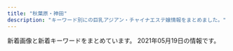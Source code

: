 ```yaml
---
title: "秋葉原・神田"
description: "キーワード別にの巨乳アジアン・チャイナエステ嬢情報をまとめました。"
---
```


新着画像と新着キーワードをまとめています。
2021年05月19日の情報です。

<DmmAffiliateIns />
<KeywordTable
  shops={
    [
    {
        "name": "\u8776",
        "station": "JR\u795e\u7530\u99c5\u897f\u53e3",
        "keywords": {
            "86": 10,
            "87": 4,
            "85": 2,
            "C": 30,
            "E": 10,
            "F": 2,
            "D": 12,
            "88": 8
        },
        "url": "http://chou-massage.work/",
        "img_links": [
            "http://chou-massage.work/sp/img/sta15.jpg",
            "http://chou-massage.work/img/sta2.jpg",
            "http://chou-massage.work/sp/img/sta2.jpg",
            "http://chou-massage.work/sp/img/sta1.jpg",
            "http://chou-massage.work/sp/img/sta14.jpg",
            "http://chou-massage.work/sp/img/sta3.jpg",
            "http://chou-massage.work/img/nos.jpg",
            "http://chou-massage.work/img/st2.jpg",
            "http://chou-massage.work/sp/img/sta16.jpg",
            "http://chou-massage.work/img/st15.jpg",
            "http://chou-massage.work/sp/img/st14.jpg",
            "http://chou-massage.work/sp/img/st1.jpg",
            "http://chou-massage.work/sp/img/fla-1.jpg",
            "http://chou-massage.work/img/sta3.jpg",
            "http://chou-massage.work/sp/img/mo.png",
            "http://chou-massage.work/sp/img/acc.jpg",
            "http://chou-massage.work/sp/img/st2.jpg",
            "http://chou-massage.work/sp/img/st15.jpg",
            "http://chou-massage.work/img/st12.jpg",
            "http://chou-massage.work/sp/img/botton.jpg",
            "http://chou-massage.work/img/st14.jpg",
            "http://chou-massage.work/sp/img/st4.jpg",
            "http://chou-massage.work/sp/img/st16.jpg",
            "http://chou-massage.work/sp/img/sta12.jpg",
            "http://chou-massage.work/img/sta1.jpg",
            "http://chou-massage.work/sp/img/nos.jpg",
            "http://chou-massage.work/img/st3.jpg",
            "http://chou-massage.work/img/fla-1.jpg",
            "http://chou-massage.work/img/acc.jpg",
            "http://chou-massage.work/sp/img/sta4.jpg",
            "http://chou-massage.work/img/sta12.jpg",
            "http://chou-massage.work/sp/img/st3.jpg",
            "http://chou-massage.work/img/st1.jpg",
            "http://chou-massage.work/img/st16.jpg",
            "http://chou-massage.work/img/sta16.jpg",
            "http://chou-massage.work/img/st4.jpg",
            "http://chou-massage.work/img/botton.jpg",
            "http://chou-massage.work/sp/img/fla-3.jpg",
            "http://chou-massage.work/img/sta15.jpg",
            "http://chou-massage.work/sp/img/st12.jpg",
            "http://chou-massage.work/sp/img/fla-2.jpg",
            "http://chou-massage.work/img/fla-2.jpg",
            "http://chou-massage.work/img/sta14.jpg",
            "http://chou-massage.work/img/mo.png",
            "http://chou-massage.work/img/sta4.jpg",
            "http://chou-massage.work/img/fla-3.jpg"
        ]
    },
    {
        "img_links": [
            "http://junpuadmin.jpest.net/uploads/2021/03/9D21D2BE-93E6-4BA6-A5ED-CE87FADAEED5-e1617202846703.jpeg",
            "http://junpuadmin.jpest.net/uploads/2021/03/2.jpeg",
            "http://junpuadmin.jpest.net/uploads/2021/03/1.jpeg",
            "http://junpuadmin.jpest.net/uploads/2021/03/3-1.jpeg",
            "http://junpu.jpest.net/images/tt.jpg",
            "http://junpuadmin.jpest.net/uploads/2021/03/641F6A7D-7990-40AA-AE7C-380F7849AD7D-e1617202823729.jpeg",
            "http://junpu.jpest.net/images/sys.png",
            "http://junpu.jpest.net/images/head.jpg",
            "http://junpu.jpest.net/images/r4.jpg",
            "http://junpuadmin.jpest.net/uploads/2021/03/7.jpeg",
            "http://junpuadmin.jpest.net/uploads/2021/03/5.jpeg",
            "http://junpu.jpest.net/images/telhead.jpg",
            "http://junpuadmin.jpest.net/uploads/2021/05/CA1470F1-778B-4224-B6DC-D7AEF7F2CD8C-e1620652051444.jpeg",
            "http://junpu.jpest.net/images/footer.jpg",
            "http://junpuadmin.jpest.net/uploads/2021/05/7E5BBF8A-03C2-400D-ADFB-CD31D0419175-e1620651829966.jpeg",
            "http://junpu.jpest.net/images/telb1.jpg",
            "http://junpuadmin.jpest.net/uploads/2021/05/523D3BC3-8159-4983-A1AB-E39505943B34-e1620651804304.jpeg",
            "http://junpuadmin.jpest.net/uploads/2021/04/553AF37D-7AB5-42D8-81C8-0BFF8A42C3A0-e1619497784482.jpeg",
            "http://junpuadmin.jpest.net/uploads/2021/03/4.jpeg",
            "http://junpuadmin.jpest.net/uploads/2021/03/6.jpeg",
            "http://junpu.jpest.net/images/b1.jpg",
            "http://junpu.jpest.net/images/tiao.jpg",
            "http://junpuadmin.jpest.net/uploads/2021/04/5958DE27-066A-4782-B520-C093141DC898.jpeg",
            "http://junpuadmin.jpest.net/uploads/2021/04/FF662B56-20CE-482B-9517-98A6DB2CC26A-e1619497814830.jpeg"
        ],
        "keywords": {
            "88": 2,
            "C": 3,
            "87": 2,
            "89": 1,
            "90": 1,
            "D": 2
        },
        "name": "\u795e\u7530\u5b66\u5712",
        "url": "http://junpu.jpest.net/",
        "station": "JR\u795e\u7530\u99c5\u5317\u53e3"
    },
    {
        "url": "http://www.asakusabashi-est.xyz/",
        "keywords": {
            "84": 1
        },
        "name": "Oualia\u30fb\u30af\u30aa\u30ea\u30a2",
        "station": "JR\u6d45\u8349\u6a4b\u99c5\u6771\u53e3",
        "img_links": [
            "http://www.asakusabashi-est.xyz/images/staff/4/4.jpg",
            "http://www.asakusabashi-est.xyz/images/index-aridel_24.jpg",
            "http://www.asakusabashi-est.xyz/images/nav/lanmu-t-sys.jpg",
            "http://www.asakusabashi-est.xyz/images/staff/6.jpg",
            "http://www.asakusabashi-est.xyz/images/shop/zi2.png",
            "http://www.asakusabashi-est.xyz/images/index-aridel_07.jpg",
            "http://www.asakusabashi-est.xyz/images/idnex-down/index-down-if_03.jpg",
            "http://www.asakusabashi-est.xyz/images/top/t3.jpg",
            "http://www.asakusabashi-est.xyz/images/idnex-down/index-down-if_12.jpg",
            "http://www.asakusabashi-est.xyz/images/index-aridel_02.jpg",
            "http://www.asakusabashi-est.xyz/images/staff/4/2.jpg",
            "http://www.asakusabashi-est.xyz/images/index-aridel_10.jpg",
            "http://www.asakusabashi-est.xyz/images/staff/2/moro/moro.jpg",
            "http://www.asakusabashi-est.xyz/images/nav/lanmu-t-st.jpg",
            "http://www.asakusabashi-est.xyz/images/top/t2.jpg",
            "http://www.asakusabashi-est.xyz/images/shop/zi.png",
            "http://www.asakusabashi-est.xyz/images/shop/zi3.png",
            "http://www.asakusabashi-est.xyz/images/shop/zi4.png",
            "http://www.asakusabashi-est.xyz/images/nav/lanmu-t-job.jpg",
            "http://www.asakusabashi-est.xyz/images/sys/lanmu-zi-s7.png",
            "http://www.asakusabashi-est.xyz/images/index-aridel_20.jpg",
            "http://www.asakusabashi-est.xyz/images/idnex-down/index-down-if_05.jpg",
            "http://www.asakusabashi-est.xyz/images/index-aridel_18.jpg",
            "http://www.asakusabashi-est.xyz/images/idnex-down/index-down-if_07.jpg",
            "http://www.asakusabashi-est.xyz/images/staff/akira.jpg",
            "http://www.asakusabashi-est.xyz/images/staff/4/3.jpg",
            "http://www.asakusabashi-est.xyz/images/top/t3.png"
        ]
    },
    {
        "url": "http://x-akb.info/",
        "keywords": {
            "87": 5,
            "F": 1,
            "85": 1,
            "84": 1,
            "C": 19,
            "D": 10,
            "86": 4
        },
        "img_links": [
            "http://x-akb.info/img/p-50.jpg",
            "http://x-akb.info/img/mo.png",
            "http://x-akb.info/img/st45.jpg",
            "http://x-akb.info/img/p-36.jpg",
            "http://x-akb.info/img/t3.jpg",
            "http://x-akb.info/img/st34.jpg",
            "http://x-akb.info/img/st40.jpg",
            "http://x-akb.info/img/st44.jpg",
            "http://x-akb.info/img/bottom.png",
            "http://x-akb.info/img/p-44.jpg",
            "http://x-akb.info/img/st46.jpg",
            "http://x-akb.info/img/p-34.jpg",
            "http://x-akb.info/img/st0043.jpg",
            "http://x-akb.info/img/p-46.jpg",
            "http://x-akb.info/img/p-45.jpg",
            "http://x-akb.info/img/p-35.jpg",
            "http://x-akb.info/img/st36.jpg",
            "http://x-akb.info/img/st49.jpg",
            "http://x-akb.info/img/p-42.jpg",
            "http://x-akb.info/img/p-43.jpg",
            "http://x-akb.info/img/st0035.jpg",
            "http://asakusabashi.analytics.qlook.net/counter.png",
            "http://x-akb.info/img/st50.jpg",
            "http://x-akb.info/img/t2.jpg",
            "http://x-akb.info/img/nos.jpg",
            "http://x-akb.info/img/st043.jpg",
            "http://x-akb.info/img/st35.jpg",
            "http://x-akb.info/img/st035.jpg",
            "http://x-akb.info/img/p-40.jpg",
            "http://x-akb.info/img/t1.jpg",
            "http://x-akb.info/img/st42.jpg",
            "http://x-akb.info/img/p-49.jpg"
        ],
        "station": "JR\u6d45\u8349\u6a4b\u99c5\u6771\u53e3",
        "name": "AKB"
    },
    {
        "keywords": {
            "G": 2,
            "\u80f8": 3,
            "\u4e73": 4,
            "D": 9,
            "C": 41,
            "E": 3,
            "F": 3,
            "\u5de8\u4e73": 2
        },
        "name": "\u3082\u307f\u697d",
        "url": "http://refresh-salon.tokyo/",
        "station": "JR\u795e\u7530\u99c5\u897f\u53e3",
        "img_links": [
            "http://refresh-salon.tokyo/images/st/st_saya.jpg",
            "http://refresh-salon.tokyo/images/st/st_momo.jpg",
            "http://refresh-salon.tokyo/images/st/st_nana.jpg",
            "http://refresh-salon.tokyo/images/st/st_mei.jpg",
            "http://refresh-salon.tokyo/images/st/st_aiko.jpg",
            "http://refresh-salon.tokyo/images/st/st_miko.jpg",
            "http://refresh-salon.tokyo/images/st/st_anna.jpg",
            "http://refresh-salon.tokyo/images/st/st_koko.jpg",
            "http://refresh-salon.tokyo/images/st/st_rin.jpg",
            "http://refresh-salon.tokyo/images/st/st_junko.jpg",
            "http://refresh-salon.tokyo/images/topimage/main2.jpg",
            "http://refresh-salon.tokyo/images/st/st_yuuna.jpg",
            "http://refresh-salon.tokyo/images/st/st_risa.jpg",
            "http://refresh-salon.tokyo/images/st/st_miya.jpg",
            "http://refresh-salon.tokyo/images/st/st_mariko.jpg"
        ]
    },
    {
        "url": "http://www.rave.masg.info/",
        "img_links": [
            "http://www.rave.masg.info/images/s5.jpg",
            "http://www.rave.masg.info/images/shop/shop01.jpg",
            "http://www.rave.masg.info/files/002.jpg",
            "http://www.rave.masg.info/images/s4.jpg",
            "http://www.rave.masg.info/files/017.jpg",
            "http://www.rave.masg.info/files/018-03.jpg",
            "http://www.rave.masg.info/images/main_bottom.png",
            "http://www.rave.masg.info/images/zi_staff.png",
            "http://www.rave.masg.info/files/014-02.jpg",
            "http://www.rave.masg.info/files/003-03.jpg",
            "http://www.rave.masg.info/files/014-03.jpg",
            "http://www.rave.masg.info/images/pick.png",
            "http://www.rave.masg.info/files/018.jpg",
            "http://www.rave.masg.info/files/009.jpg",
            "http://www.rave.masg.info/files/015-03.jpg",
            "http://www.rave.masg.info/images/tel.png",
            "http://www.rave.masg.info/files/017-03.jpg",
            "http://www.rave.masg.info/files/002-02.jpg",
            "http://www.rave.masg.info/files/005.jpg",
            "http://www.rave.masg.info/files/005-03.jpg",
            "http://www.rave.masg.info/files/015-02.jpg",
            "http://www.rave.masg.info/files/008-03.jpg",
            "http://www.rave.masg.info/files/016-02.jpg",
            "http://www.rave.masg.info/images/s1.jpg",
            "http://www.rave.masg.info/images/maga.jpg",
            "http://www.rave.masg.info/files/006.jpg",
            "http://www.rave.masg.info/files/016-03.jpg",
            "http://www.rave.masg.info/files/006-02.jpg",
            "http://www.rave.masg.info/files/009-02.jpg",
            "http://www.rave.masg.info/images/shop/shop03.jpg",
            "http://www.rave.masg.info/files/003.jpg",
            "http://www.rave.masg.info/images/service.png",
            "http://www.rave.masg.info/images/new1.png",
            "http://www.rave.masg.info/files/015.jpg",
            "http://www.rave.masg.info/images/xian.png",
            "http://www.rave.masg.info/images/shop/shop02.jpg",
            "http://www.rave.masg.info/files/008-02.jpg",
            "http://www.rave.masg.info/images/s2.jpg",
            "http://www.rave.masg.info/files/002-03.jpg",
            "http://www.rave.masg.info/files/005-02.jpg",
            "http://www.rave.masg.info/files/016.jpg",
            "http://www.rave.masg.info/images/main_top.png",
            "http://www.rave.masg.info/images/new3.png",
            "http://www.rave.masg.info/files/019.jpg",
            "http://www.rave.masg.info/files/009-03.jpg",
            "http://www.rave.masg.info/files/003-02.jpg",
            "http://www.rave.masg.info/images/shop/shop04.jpg",
            "http://www.rave.masg.info/files/014.jpg",
            "http://www.rave.masg.info/images/infotiao1.jpg",
            "http://www.rave.masg.info/images/zi_massage.png",
            "http://www.rave.masg.info/files/018-02.jpg",
            "http://www.rave.masg.info/files/008.jpg",
            "http://www.rave.masg.info/files/017-02.jpg",
            "http://www.rave.masg.info/images/s3.jpg",
            "http://www.rave.masg.info/files/019-02.jpg",
            "http://www.rave.masg.info/files/019-03.jpg",
            "http://www.rave.masg.info/files/006-03.jpg"
        ],
        "station": "JR\u79cb\u8449\u539f\u99c5\u662d\u548c\u901a\u308a\u53e3",
        "keywords": {
            "D": 7,
            "G": 1,
            "87": 8,
            "F": 3,
            "E": 1,
            "88": 1,
            "86": 1,
            "89": 1,
            "90": 1
        },
        "name": "RAVE \u30ec\u30a4\u30f4"
    },
    {
        "station": "JR\u79cb\u8449\u539f\u99c5\u662d\u548c\u901a\u308a\u53e3",
        "keywords": {
            "C": 15,
            "E": 12,
            "85": 8
        },
        "img_links": [
            "http://relifeadmin.jpest.net/uploads//2021/03/4082C373-F43B-4FF9-9F7D-0C0C02162F15.jpeg",
            "http://relifeadmin.jpest.net/uploads//2020/10/F908022A-9300-45F1-9C28-4A9EF0365F57.jpeg",
            "http://relifeadmin.jpest.net/uploads//2021/03/F1762422-EC67-4A1B-A086-46A0FE212F54-e1616414141494.jpeg",
            "http://relifeadmin.jpest.net/uploads//2020/10/5AD15672-AEE6-4A0A-9CCF-259E75905FCF-e1603711283848.jpeg",
            "http://relifeadmin.jpest.net/uploads//2020/10/9D16F01A-1354-462D-9558-9F957927EF44.jpeg",
            "http://relifeadmin.jpest.net/uploads//2021/03/31F3171B-05C9-4017-9EDC-8B1230FFFA5E-e1616413792413.jpeg",
            "http://relifeadmin.jpest.net/uploads//2020/10/03F2B47F-0310-46C6-AEDE-A8D64FCF2853.jpeg",
            "http://relifeadmin.jpest.net/uploads//2021/03/322B13E6-26A1-40C3-9EC9-427DE29CA167-e1619436493283.jpeg",
            "http://relifeadmin.jpest.net/uploads//2020/10/C74DC003-B774-4423-93B4-733B4938F550.jpeg",
            "http://relife.jpest.net/images/03.jpg",
            "http://relife.jpest.net/images/tt.jpg",
            "http://relifeadmin.jpest.net/uploads//2020/10/1A4C09F7-F63F-4224-B24D-9E199A9A4BDA.jpeg",
            "http://relife.jpest.net/images/04.jpg",
            "http://relifeadmin.jpest.net/uploads//2021/03/1C5F116C-58E4-4358-9BD7-1B33791B0CAA-e1616413763845.jpeg",
            "http://relifeadmin.jpest.net/uploads//2021/04/0632FFC8-93C8-4F1D-88BD-364C2CA3AAD9-e1619436169369.jpeg",
            "http://relifeadmin.jpest.net/uploads//2020/10/940B0844-F20E-4D4A-B215-E5BA5372B8E8.jpeg",
            "http://relifeadmin.jpest.net/uploads//2021/03/F6CA5A16-B99E-496D-AB73-DFFE18A4E0B9.jpeg",
            "http://relifeadmin.jpest.net/uploads//2021/03/A7B9063B-BE9C-42C3-B5B8-39B0E93D461D-e1616414911549.jpeg",
            "http://relife.jpest.net/images/02.jpg",
            "http://relifeadmin.jpest.net/uploads//2021/03/1.jpeg",
            "http://relifeadmin.jpest.net/uploads//2021/03/E6F9C65A-E4D0-41BD-839F-6AFE58551E3A.jpeg",
            "http://relifeadmin.jpest.net/uploads//2021/01/IMG_2171.jpg",
            "http://relife.jpest.net/images/033.jpg",
            "http://relifeadmin.jpest.net/uploads//2021/03/6A526146-BB8D-45A4-A864-42633965DBF0-e1616413783381.jpeg",
            "http://relifeadmin.jpest.net/uploads//2020/10/D81CC5DA-612A-4552-9C4C-145DABF87A82-e1603797285723.jpeg",
            "http://relifeadmin.jpest.net/uploads//2021/03/7773A505-C662-4875-94B7-9CA466B80C4E-e1616411927517.jpeg",
            "http://relife.jpest.net/images/mobile.jpg",
            "http://relifeadmin.jpest.net/uploads//2021/04/1.jpg"
        ],
        "name": "Relife\uff5e\u30ea\u30e9\u30a4\u30d5\uff5e",
        "url": "http://relife.jpest.net/"
    },
    {
        "name": "\u8336\u8336",
        "station": "\u795e\u7530\u99c5\u897f\u53e3",
        "img_links": [
            "http://esute-kanda.tokyo/images/st/st_neko.jpg",
            "http://esute-kanda.tokyo/images/top2.png",
            "http://esute-kanda.tokyo/images/st/st_kanon.jpg",
            "http://esute-kanda.tokyo/images/st/st_jennie.jpg",
            "http://esute-kanda.tokyo/images/st/st_nanami.jpg",
            "http://esute-kanda.tokyo/images/st/st_moka.jpg",
            "http://esute-kanda.tokyo/images/st/st_yuki.jpg",
            "http://esute-kanda.tokyo/images/st/st_sara.jpg",
            "http://esute-kanda.tokyo/images/st/st_suzu.jpg",
            "http://esute-kanda.tokyo/images/access/ac_photo.jpg",
            "http://esute-kanda.tokyo/images/st/st_ayaka.jpg",
            "http://esute-kanda.tokyo/images/st/st_kokona.jpg",
            "http://esute-kanda.tokyo/images/st/st_mao.jpg",
            "http://esute-kanda.tokyo/images/st/st_yuyu.jpg",
            "http://esute-kanda.tokyo/images/st/st_jennie2.jpg",
            "http://esute-kanda.tokyo/images/top.png",
            "http://esute-kanda.tokyo/images/st/st_ran.jpg",
            "http://esute-kanda.tokyo/images/st/st_mariko.jpg",
            "http://esute-kanda.tokyo/images/st/st_yuuka.jpg",
            "http://esute-kanda.tokyo/images/st/st_riri.jpg",
            "http://esute-kanda.tokyo/images/st/st_nono.jpg",
            "http://esute-kanda.tokyo/images/st/st_mitsu.jpg",
            "http://esute-kanda.tokyo/images/st/st_ryo.jpg",
            "http://esute-kanda.tokyo/images/st/st_rui2.jpg",
            "http://esute-kanda.tokyo/images/st/st_riko.jpg"
        ],
        "url": "http://esute-kanda.tokyo/",
        "keywords": {
            "\u4e73": 4,
            "\u7206\u4e73": 3,
            "E": 3,
            "C": 18,
            "F": 12,
            "\u5de8\u4e73": 1,
            "D": 9,
            "G": 3,
            "\u80f8": 1
        }
    },
    {
        "name": "\u5143\u6c17\u5802\uff5e\u3052\u3093\u304d\u3069\u3046\uff5e",
        "url": "http://genkidou.work/",
        "station": "JR\u795e\u7530\u99c5\u897f\u53e3",
        "img_links": [
            "http://genkidou.work/img/head.jpg",
            "http://genkidou.work/img/st23.jpg",
            "http://genkidou.work/sp/img/st22.jpg",
            "http://genkidou.work/sp/img/acc1.jpg",
            "http://genkidou.work/img/acc2.jpg",
            "http://genkidou.work/sp/img/t-o.jpg",
            "http://genkidou.work/sp/img/st20.jpg",
            "http://genkidou.work/sp/img/st23.jpg",
            "http://genkidou.work/sp/img/acc6.jpg",
            "http://genkidou.work/img/sta2.jpg",
            "http://genkidou.work/sp/img/pc.jpg",
            "http://genkidou.work/sp/img/sys.jpg",
            "http://genkidou.work/img/acc4.jpg",
            "http://genkidou.work/img/sta6.jpg",
            "http://genkidou.work/img/acc3.jpg",
            "http://genkidou.work/img/botton.jpg",
            "http://genkidou.work/img/st16.jpg",
            "http://genkidou.work/sp/img/acc4.jpg",
            "http://genkidou.work/img/st0011.jpg",
            "http://genkidou.work/img/st22.jpg",
            "http://genkidou.work/img/sta26.jpg",
            "http://genkidou.work/img/sta20.jpg",
            "http://genkidou.work/img/st011.jpg",
            "http://genkidou.work/img/s5.jpg",
            "http://genkidou.work/img/acc1.jpg",
            "http://genkidou.work/sp/img/tel.jpg",
            "http://genkidou.work/sp/img/tit.jpg",
            "http://genkidou.work/img/fla-1.jpg",
            "http://genkidou.work/img/fla-3.jpg",
            "http://genkidou.work/img/st6.jpg",
            "http://genkidou.work/img/sta11.jpg",
            "http://genkidou.work/img/acc6.jpg",
            "http://genkidou.work/sp/img/acc2.jpg",
            "http://genkidou.work/img/body2.jpg",
            "http://genkidou.work/sp/img/st11.jpg",
            "http://genkidou.work/img/s1.jpg",
            "http://genkidou.work/sp/img/st10.jpg",
            "http://genkidou.work/img/fla-2.jpg",
            "http://genkidou.work/sp/img/p10.jpg",
            "http://genkidou.work/img/sta16.jpg",
            "http://genkidou.work/img/sta23.jpg",
            "http://genkidou.work/img/st2.jpg",
            "http://genkidou.work/img/st26.jpg",
            "http://genkidou.work/sp/img/t-r.jpg",
            "http://genkidou.work/sp/img/t-t.jpg",
            "http://genkidou.work/sp/img/add.jpg",
            "http://genkidou.work/img/mo.png",
            "http://genkidou.work/sp/img/cam.jpg",
            "http://genkidou.work/img/s2.jpg",
            "http://genkidou.work/img/fla.jpg",
            "http://genkidou.work/sp/img/st2.jpg",
            "http://genkidou.work/sp/img/t-s.jpg",
            "http://genkidou.work/sp/img/p20.jpg",
            "http://genkidou.work/sp/img/info.jpg",
            "http://genkidou.work/sp/img/acc3.jpg",
            "http://genkidou.work/sp/img/st16.jpg",
            "http://genkidou.work/sp/img/time.jpg",
            "http://genkidou.work/sp/img/st26.jpg",
            "http://genkidou.work/img/sta10.jpg",
            "http://genkidou.work/sp/img/acc5.jpg",
            "http://genkidou.work/img/st20.jpg",
            "http://genkidou.work/sp/img/botton.jpg",
            "http://genkidou.work/sp/img/pic.jpg",
            "http://genkidou.work/sp/img/st6.jpg",
            "http://genkidou.work/img/s4.jpg",
            "http://genkidou.work/img/koko_468x60.png",
            "http://genkidou.work/img/acc5.jpg",
            "http://genkidou.work/sp/img/sch.jpg",
            "http://genkidou.work/sp/img/koko_234x60.png",
            "http://genkidou.work/img/st010.jpg",
            "http://genkidou.work/img/sta22.jpg",
            "http://genkidou.work/sp/img/p26.jpg",
            "http://genkidou.work/sp/img/t-a.jpg"
        ],
        "keywords": {
            "91": 5,
            "86": 4,
            "85": 5,
            "87": 6,
            "88": 2,
            "C": 20,
            "E": 2,
            "H": 1,
            "D": 10,
            "F": 4
        }
    },
    {
        "keywords": {
            "E": 4,
            "D": 18,
            "C": 42,
            "F": 4
        },
        "img_links": [
            "http://nene-kanda.net/images/st/st_saki.jpg",
            "http://nene-kanda.net/images/st/st_hitomi.jpg",
            "http://nene-kanda.net/images/st/st_ruru.jpg",
            "http://nene-kanda.net/images/st/st_mirei.jpg",
            "http://nene-kanda.net/images/share/tel.png",
            "http://nene-kanda.net/images/3.jpg",
            "http://nene-kanda.net/images/share/pagetop.png",
            "http://nene-kanda.net/images/2.jpg",
            "http://nene-kanda.net/images/st/st_mie.jpg",
            "http://nene-kanda.net/images/st/st_rumi.jpg",
            "http://nene-kanda.net/images/st/st_miki.jpg",
            "http://nene-kanda.net/images/4.jpg",
            "http://nene-kanda.net/images/share/sptel.png",
            "http://nene-kanda.net/images/st/st_mimi.jpg",
            "http://nene-kanda.net/images/st/st_marumi.jpg",
            "http://nene-kanda.net/images/st/st_mao.jpg",
            "http://nene-kanda.net/images/1.jpg",
            "http://nene-kanda.net/images/topimage/topimage.jpg",
            "http://nene-kanda.net/images/topimage/subimage.jpg"
        ],
        "url": "http://nene-kanda.net/index.html",
        "name": "NeNe\uff5e\u30cd\u30cd\uff5e",
        "station": "JR\u795e\u7530\u99c5\u5317\u53e3"
    },
    {
        "url": "http://iyashikukan.iyasi.me/",
        "keywords": {
            "83": 3,
            "85": 3,
            "84": 3,
            "86": 3
        },
        "name": "\u7652\u3057\u7a7a\u9593",
        "station": "JR\u795e\u7530\u99c5\u6771\u53e3",
        "img_links": [
            "http://iyashikukan.iyasi.me/layer/images/top/top_01.jpg",
            "http://iyashikukan.iyasi.me/layer/images/top/top_08.png",
            "http://iyashikukan.iyasi.me/images/staff_06.jpg",
            "http://iyashikukan.iyasi.me/images/ser1.jpg",
            "http://iyashikukan.iyasi.me/images/ser3.jpg",
            "http://iyashikukan.iyasi.me/images/info.png",
            "http://iyashikukan.iyasi.me/images/ser4.jpg",
            "http://iyashikukan.iyasi.me/images/1.jpg",
            "http://iyashikukan.iyasi.me/images/top1.jpg",
            "http://iyashikukan.iyasi.me/layer/images/top/top_04.jpg",
            "http://iyashikukan.iyasi.me/images/staff_04.jpg",
            "http://iyashikukan.iyasi.me/layer/images/top/top_06.jpg",
            "http://iyashikukan.iyasi.me/images/wenzi-staff.png",
            "http://iyashikukan.iyasi.me/images/s_service.png",
            "http://iyashikukan.iyasi.me/images/top2.jpg",
            "http://iyashikukan.iyasi.me/layer/images/top/top_02.jpg",
            "http://iyashikukan.iyasi.me/images/staff_bj4.png",
            "http://iyashikukan.iyasi.me/images/s_info.png",
            "http://iyashikukan.iyasi.me/images/ser2.jpg",
            "http://iyashikukan.iyasi.me/layer/images/top.jpg",
            "http://iyashikukan.iyasi.me/images/staff_bj1.png",
            "http://iyashikukan.iyasi.me/layer/images/top/top_05.jpg",
            "http://iyashikukan.iyasi.me/images/staff_03.jpg",
            "http://iyashikukan.iyasi.me/images/staff_01.jpg",
            "http://iyashikukan.iyasi.me/layer/images/top/top_03.jpg",
            "http://iyashikukan.iyasi.me/images/staff_02.jpg"
        ]
    },
    {
        "name": "\u767e\u5408",
        "url": "http://yuri.es-relax.info/",
        "station": "JR\u795e\u7530\u99c5\u6771\u53e3",
        "img_links": [
            "http://yuri.es-relax.info/images/bg_header.jpg",
            "http://yuri.es-relax.info/gals/riri1.jpg",
            "http://yuri.es-relax.info/images/nao1.jpg",
            "http://yuri.es-relax.info/images/info3.png",
            "http://yuri.es-relax.info/gals/yuki1.jpg",
            "http://yuri.es-relax.info/images/yuyu1.jpg",
            "http://yuri.es-relax.info/images/sayuri1.jpg",
            "http://yuri.es-relax.info/gals/mimi1.jpg",
            "http://yuri.es-relax.info/images/nana1.jpg",
            "http://yuri.es-relax.info/images/hana1.jpg",
            "http://yuri.es-relax.info/images/info5.jpg"
        ],
        "keywords": {
            "D": 12,
            "86": 14,
            "88": 2
        }
    },
    {
        "url": "http://yu-ai.work/",
        "img_links": [
            "http://yu-ai.work/img/sta22.jpg",
            "http://yu-ai.work/img/st15.jpg",
            "http://yu-ai.work/sp/img/p18.jpg",
            "http://yu-ai.work/img/st23.jpg",
            "http://yu-ai.work/sp/img/p22.jpg",
            "http://yu-ai.work/img/sc20.jpg",
            "http://yu-ai.work/sp/img/pic.jpg",
            "http://yu-ai.work/img/sta19.jpg",
            "http://yu-ai.work/sp/img/cam.jpg",
            "http://yu-ai.work/sp/img/sta18.jpg",
            "http://yu-ai.work/sp/img/sta24.jpg",
            "http://yu-ai.work/img/st20.jpg",
            "http://yu-ai.work/img/men-es-ran.jpg",
            "http://yu-ai.work/sp/img/t-r.jpg",
            "http://yu-ai.work/sp/img/t-t.jpg",
            "http://yu-ai.work/img/st14.jpg",
            "http://yu-ai.work/img/sc15.jpg",
            "http://yu-ai.work/img/nos.jpg",
            "http://yu-ai.work/img/st012.jpg",
            "http://yu-ai.work/img/sc10.jpg",
            "http://yu-ai.work/sp/img/sta10.jpg",
            "http://yu-ai.work/img/st013.jpg",
            "http://yu-ai.work/img/st24.jpg",
            "http://yu-ai.work/img/head.jpg",
            "http://yu-ai.work/sp/img/t-o.jpg",
            "http://yu-ai.work/img/acc3.jpg",
            "http://yu-ai.work/img/sc13.jpg",
            "http://yu-ai.work/sp/img/sta13.jpg",
            "http://yu-ai.work/sp/img/sta19.jpg",
            "http://yu-ai.work/img/sc17.jpg",
            "http://yu-ai.work/sp/img/t-a.jpg",
            "http://yu-ai.work/img/acc2.jpg",
            "http://yu-ai.work/img/st00022.jpg",
            "http://yu-ai.work/img/sta16.jpg",
            "http://yu-ai.work/sp/img/acc1.jpg",
            "http://yu-ai.work/img/st014.jpg",
            "http://yu-ai.work/img/sta20.jpg",
            "http://yu-ai.work/img/st018.jpg",
            "http://yu-ai.work/img/st16.jpg",
            "http://yu-ai.work/img/st022.jpg",
            "http://yu-ai.work/sp/img/sta17.jpg",
            "http://yu-ai.work/sp/img/acc3.jpg",
            "http://yu-ai.work/sp/img/p23.jpg",
            "http://yu-ai.work/img/sta15.jpg",
            "http://yu-ai.work/img/st009.jpg",
            "http://yu-ai.work/sp/img/sta14.jpg",
            "http://yu-ai.work/img/st015.jpg",
            "http://yu-ai.work/sp/img/add.jpg",
            "http://yu-ai.work/img/st12.jpg",
            "http://yu-ai.work/img/st0018.jpg",
            "http://yu-ai.work/sp/img/time.jpg",
            "http://yu-ai.work/sp/img/sta9.jpg",
            "http://yu-ai.work/img/sta13.jpg",
            "http://yu-ai.work/img/st09.jpg",
            "http://yu-ai.work/sp/img/sta12.jpg",
            "http://yu-ai.work/img/st019.jpg",
            "http://yu-ai.work/sp/img/acc2.jpg",
            "http://yu-ai.work/sp/img/sta22.jpg",
            "http://yu-ai.work/img/st13.jpg",
            "http://yu-ai.work/img/st19.jpg",
            "http://yu-ai.work/img/sc9.jpg",
            "http://yu-ai.work/img/fla.jpg",
            "http://yu-ai.work/sp/img/p24.jpg",
            "http://yu-ai.work/sp/img/sta23.jpg",
            "http://yu-ai.work/img/sta24.jpg",
            "http://yu-ai.work/img/sc24.jpg",
            "http://yu-ai.work/sp/img/sta20.jpg",
            "http://yu-ai.work/img/sta18.jpg",
            "http://yu-ai.work/img/st0013.jpg",
            "http://yu-ai.work/sp/img/info.jpg",
            "http://yu-ai.work/img/st010.jpg",
            "http://yu-ai.work/img/sc12.jpg",
            "http://yu-ai.work/sp/img/sys.jpg",
            "http://yu-ai.work/img/sta14.jpg",
            "http://yu-ai.work/img/st17.jpg",
            "http://yu-ai.work/sp/img/botton.jpg",
            "http://yu-ai.work/img/sta23.jpg",
            "http://yu-ai.work/img/st020.jpg",
            "http://yu-ai.work/img/sc16.jpg",
            "http://yu-ai.work/img/sc18.jpg",
            "http://yu-ai.work/img/st0022.jpg",
            "http://yu-ai.work/img/sc19.jpg",
            "http://yu-ai.work/sp/img/t-s.jpg",
            "http://yu-ai.work/sp/img/sta16.jpg",
            "http://yu-ai.work/sp/img/tel.jpg",
            "http://yu-ai.work/sp/img/pc.jpg",
            "http://yu-ai.work/img/sta9.jpg",
            "http://yu-ai.work/img/sc14.jpg",
            "http://yu-ai.work/img/st22.jpg",
            "http://yu-ai.work/img/st18.jpg",
            "http://yu-ai.work/img/acc1.jpg",
            "http://yu-ai.work/img/st10.jpg",
            "http://yu-ai.work/img/st9.jpg",
            "http://yu-ai.work/img/sta12.jpg",
            "http://yu-ai.work/sp/img/sta15.jpg",
            "http://yu-ai.work/img/botton.jpg",
            "http://yu-ai.work/img/sta10.jpg",
            "http://yu-ai.work/img/st0012.jpg",
            "http://yu-ai.work/img/sta17.jpg",
            "http://yu-ai.work/img/sc22.jpg",
            "http://yu-ai.work/img/sc23.jpg",
            "http://yu-ai.work/sp/img/tit.jpg"
        ],
        "name": "\u7652\u611b",
        "keywords": {
            "89": 1,
            "84": 6,
            "F": 1,
            "87": 6,
            "E": 3,
            "C": 30,
            "85": 24,
            "D": 29,
            "86": 5
        },
        "station": "JR\u79cb\u8449\u539f\u99c5\u662d\u548c\u901a\u308a\u53e3"
    },
    {
        "url": "http://k-cocoro.co/",
        "name": "COCORO",
        "keywords": {
            "D": 3,
            "E": 2
        },
        "img_links": [
            "http://k-cocoro.co/images/yui.jpg",
            "http://k-cocoro.co/images/003.jpg",
            "http://k-cocoro.co/images/itigo2.jpg",
            "http://k-cocoro.co/images/itigo1.jpg",
            "http://k-cocoro.co/images/004.jpg",
            "http://k-cocoro.co/images/mail.png",
            "http://k-cocoro.co/images/yu.jpg",
            "http://k-cocoro.co/images/grande.jpg",
            "http://k-cocoro.co/images/shishu_01.jpg",
            "http://k-cocoro.co/images/ss.jpg",
            "http://k-cocoro.co/images/002.jpg",
            "http://k-cocoro.co/images/news_top.jpg",
            "http://k-cocoro.co/images/tite-magazine.png",
            "http://k-cocoro.co/images/pagetop.png",
            "http://k-cocoro.co/images/rika.jpg",
            "http://k-cocoro.co/images/girl_03.png",
            "http://k-cocoro.co/images/girl_01.png",
            "http://k-cocoro.co/images/shishu_02.jpg",
            "http://k-cocoro.co/images/001.jpg",
            "http://k-cocoro.co/images/mya.jpg",
            "http://k-cocoro.co/images/right_top.png",
            "http://k-cocoro.co/images/shishu_03.jpg",
            "http://k-cocoro.co/images/nei_01.png",
            "http://k-cocoro.co/images/remo.jpg",
            "http://k-cocoro.co/images/s2.jpg",
            "http://k-cocoro.co/images/nei_03.png",
            "http://k-cocoro.co/images/right_bottom.png",
            "http://k-cocoro.co/images/tite-staff.png",
            "http://k-cocoro.co/images/girl_top.png",
            "http://k-cocoro.co/images/girlx_top.png",
            "http://k-cocoro.co/images/noimage.jpg"
        ],
        "station": "JR\u795e\u7530\u99c5\u6771\u53e3"
    },
    {
        "station": "JR\u795e\u7530\u99c5\u6771\u53e3",
        "url": "http://genki-morix2.asia/",
        "img_links": [
            "http://genki-morix2.asia/img/st47.jpg",
            "http://genki-morix2.asia/img/st52.jpg",
            "http://genki-morix2.asia/img/no-photo-newface.jpg",
            "http://genki-morix2.asia/img/sta58.jpg",
            "http://genki-morix2.asia/img/st53.jpg",
            "http://genki-morix2.asia/img/st24.jpg",
            "http://genki-morix2.asia/img/st58.jpg",
            "http://genki-morix2.asia/img/botton.png",
            "http://genki-morix2.asia/img/st053.jpg",
            "http://genki-morix2.asia/img/st019.jpg",
            "http://genki-morix2.asia/img/sta47.jpg",
            "http://genki-morix2.asia/img/a.png",
            "http://genki-morix2.asia/img/Q.png",
            "http://genki-morix2.asia/img/i.png",
            "http://genki-morix2.asia/img/sta54.jpg",
            "http://genki-morix2.asia/img/st55.jpg",
            "http://genki-morix2.asia/img/st19.jpg",
            "http://genki-morix2.asia/img/st30.jpg",
            "http://genki-morix2.asia/img/st54.jpg",
            "http://genki-morix2.asia/img/st16.jpg"
        ],
        "name": "\u5143\u6c17\u30e2\u30ea\u30e2\u30ea",
        "keywords": {
            "85": 1,
            "89": 1,
            "88": 4,
            "C": 9,
            "86": 1,
            "87": 7,
            "84": 2
        }
    },
    {
        "name": "\u604b\u306e\u82b1",
        "keywords": {
            "F": 1,
            "90": 1,
            "C": 1,
            "85": 2,
            "\u4e73": 1,
            "84": 2,
            "D": 14,
            "86": 9,
            "87": 4,
            "E": 2
        },
        "station": "JR\u795e\u7530\u99c5\u6771\u53e3",
        "img_links": [
            "http://kaede.tyo.cm/photos/sites/15/2018/03/2018032208244424.jpg",
            "http://kaede.tyo.cm/photos/sites/15/2019/07/2019072310543855.jpg",
            "http://kaede.tyo.cm/photos/sites/15/2018/07/2018070602462928.jpg",
            "http://kaede.tyo.cm/photos/sites/15/2017/03/298510852981895493.jpg",
            "http://kaede.tyo.cm/photos/sites/15/2019/01/2019012110352218.jpg",
            "http://kaede.tyo.cm/photos/sites/15/2019/08/201908021145272.jpg",
            "http://kaede.tyo.cm/photos/sites/15/2018/09/2018092310253191.jpg",
            "http://kaede.tyo.cm/photos/sites/15/2017/05/1.jpg",
            "http://kaede.tyo.cm/photos/sites/15/2019/05/2019051510502494.jpg",
            "http://kaede.tyo.cm/photos/sites/15/2018/06/2018060802410544.jpg",
            "http://kaede.tyo.cm/images/room2.jpg",
            "http://kaede.tyo.cm/photos/sites/15/2017/07/\u5fae\u4fe1\u56fe\u7247_20170731133036.jpg",
            "http://kaede.tyo.cm/photos/sites/15/2018/07/2018071202180120.jpg",
            "http://kaede.tyo.cm/photos/sites/15/2017/04/8.jpg",
            "http://kaede.tyo.cm/photos/sites/15/2018/05/2018052602053211.jpg",
            "http://kaede.tyo.cm/images/s_pick.png",
            "http://kaede.tyo.cm/images/s1.png",
            "http://kaede.tyo.cm/images/room4.jpg",
            "http://kaede.tyo.cm/photos/sites/15/2019/09/2019092410360674.jpg",
            "http://kaede.tyo.cm/photos/sites/15/2018/03/2018031401333199.jpg",
            "http://kaede.tyo.cm/photos/sites/15/2018/01/2018013009203349.jpg",
            "http://kaede.tyo.cm/photos/sites/15/2018/12/2018122510575438.jpg",
            "http://kaede.tyo.cm/images/top.png",
            "http://kaede.tyo.cm/images/room1.jpg",
            "http://kaede.tyo.cm/images/n1.jpg",
            "http://kaede.tyo.cm/images/n3.png",
            "http://kaede.tyo.cm/photos/sites/15/2020/03/2020031613344696.jpg",
            "http://kaede.tyo.cm/photos/sites/15/2019/11/2019110102312976.jpg",
            "http://kaede.tyo.cm/photos/sites/15/2017/04/st4.jpg",
            "http://kaede.tyo.cm/photos/sites/15/2018/10/2018101210462259.jpg",
            "http://kaede.tyo.cm/photos/sites/15/2018/09/2018090301232862.jpg",
            "http://kaede.tyo.cm/photos/sites/15/2017/11/2017112902394723.jpg",
            "http://kaede.tyo.cm/images/mobile.png",
            "http://kaede.tyo.cm/photos/sites/15/2019/08/201908031036100.jpg",
            "http://kaede.tyo.cm/images/room3.jpg",
            "http://kaede.tyo.cm/photos/sites/15/2017/12/2017121802123582.jpg",
            "http://kaede.tyo.cm/photos/sites/15/2018/04/2018042103445537.jpg",
            "http://kaede.tyo.cm/photos/sites/15/2018/12/2018122110282270.jpg",
            "http://kaede.tyo.cm/images/s_news.png",
            "http://kaede.tyo.cm/photos/sites/15/2018/12/2018122510562151.jpg",
            "http://kaede.tyo.cm/photos/sites/15/2017/04/03.jpg",
            "http://kaede.tyo.cm/photos/sites/15/2018/07/201807050359241.jpg",
            "http://kaede.tyo.cm/photos/sites/15/2017/05/05.jpg",
            "http://kaede.tyo.cm/photos/sites/15/2017/05/10.jpg",
            "http://kaede.tyo.cm/photos/sites/15/2019/11/2019110102312566.jpg",
            "http://kaede.tyo.cm/images/s3.png",
            "http://kaede.tyo.cm/photos/sites/15/2019/07/2019072218445895.jpg",
            "http://kaede.tyo.cm/images/s_staff.jpg",
            "http://kaede.tyo.cm/photos/sites/15/2018/12/2018122811325315.jpg",
            "http://kaede.tyo.cm/photos/sites/15/2020/08/2020081913203996.jpg"
        ],
        "url": "http://kaede.tyo.cm/"
    },
    {
        "name": "\u30d1\u30f3\u30c0\u30de\u30c3\u30b5\u30fc\u30b8",
        "keywords": {},
        "img_links": [
            "https://yumegokochi1.com/_src/49451698/img20200920211111185467.png",
            "https://yumegokochi1.com/_src/49800727/1.jpg",
            "https://yumegokochi1.com/_src/49451710/gettyimages-1124713982.jpg",
            "https://yumegokochi1.com/_src/49451725/img20200920211111185467.png",
            "https://yumegokochi1.com/_src/49451690/tel.png",
            "https://yumegokochi1.com/_src/49451694/img20200920141422782540.png",
            "https://yumegokochi1.com/_src/55217503/426fd58b-9de8-45c4-a8e1-43f1d9723af9.jpg",
            "https://yumegokochi1.com/_src/49801147/1.jpg",
            "https://yumegokochi1.com/_src/49451804/9dfc3519-db15-4421-9d5a-72bca41cf758.jpg",
            "https://yumegokochi1.com/_src/49451704/img20200921221149975618.png",
            "https://yumegokochi1.com/_src/49451762/9dfc3519-db15-4421-9d5a-72bca41cf758.jpg",
            "https://yumegokochi1.com/_src/49451712/gettyimages-1124713982.jpg",
            "https://yumegokochi1.com/_src/49451708/img20200921221149975618.png",
            "https://yumegokochi1.com/_src/55217501/6990384c-3515-4833-8cda-d2f79c2cc75a.jpg",
            "https://yumegokochi1.com/_src/55217507/214f3b06-7a93-4435-b67c-653f20247784.jpg",
            "https://yumegokochi1.com/_src/55217509/1195bb54-42ae-4ce1-a948-abcf52be2a7c.jpg",
            "https://yumegokochi1.com/_src/49451714/img20200920211111185467.png",
            "https://yumegokochi1.com/_src/55217511/0c95e25e-714f-4694-8eef-4c2b56b7b26d.jpg",
            "https://yumegokochi1.com/_src/49451751/s__37707790.jpg",
            "https://yumegokochi1.com/_src/53271233/hinamatsuri.png",
            "https://yumegokochi1.com/_src/49451739/s__37322773.jpg",
            "https://yumegokochi1.com/_src/49451706/img20200921221149975618.png",
            "https://yumegokochi1.com/_src/55217505/2c753258-4b4a-4436-bb01-dddebc1a6933.jpg"
        ],
        "url": "https://yumegokochi1.com/",
        "station": "JR\u79cb\u8449\u539f\u99c5\u662d\u548c\u901a\u308a\u53e3"
    },
    {
        "station": "JR\u79cb\u8449\u539f\u99c5\u662d\u548c\u901a\u308a\u53e3",
        "name": "\u30e9\u30d6\u30ac\u30fc\u30c7\u30f3",
        "keywords": {
            "85": 2,
            "88": 2,
            "86": 4,
            "D": 12,
            "87": 6
        },
        "url": "http://www.lovegarden-s.info/",
        "img_links": [
            "http://www.lovegarden-s.info/photo/home/9601430403087.jpg",
            "http://www.lovegarden-s.info/img/img1.png",
            "http://www.lovegarden-s.info/photo/201912/15764583101976861511.jpg",
            "http://www.lovegarden-s.info/photo/202002/1580969705245014003.jpeg",
            "http://www.lovegarden-s.info/photo/202001/15796781601253232552.jpg",
            "http://www.lovegarden-s.info/photo/home/9871580969716.jpg",
            "http://www.lovegarden-s.info/img/re2.png",
            "http://www.lovegarden-s.info/photo/home/8901454735680.jpg",
            "http://www.lovegarden-s.info/img/return.png",
            "http://www.lovegarden-s.info/img/staff.png",
            "http://www.lovegarden-s.info/photo/201602/1455104915985663806.jpg",
            "http://www.lovegarden-s.info/img/top.png",
            "http://www.lovegarden-s.info/img/link.png",
            "http://www.lovegarden-s.info/photo/home/4781579678186.jpg",
            "http://www.lovegarden-s.info/photo/home/4141363521266.jpg",
            "http://www.lovegarden-s.info/photo/201602/14547356612012610027.jpg",
            "http://www.lovegarden-s.info/photo/home/4831576458331.jpg",
            "http://www.lovegarden-s.info/img/img2.png",
            "http://www.lovegarden-s.info/img/info.png",
            "http://www.lovegarden-s.info/photo/home/8651455104921.jpg",
            "http://www.lovegarden-s.info/photo/201504/1430403080602083079.jpg",
            "http://www.lovegarden-s.info/img/pic_info.png",
            "http://www.lovegarden-s.info/photo/201303/13635212582036100355.jpg"
        ]
    },
    {
        "name": "\u604b\u306e\u65e5",
        "station": "JR\u795e\u7530\u99c5\u6771\u53e3",
        "keywords": {
            "D": 4,
            "85": 2,
            "E": 1,
            "87": 1,
            "86": 4,
            "C": 2
        },
        "img_links": [
            "http://esthe-aroma.pink/img/noo.png",
            "http://esthe-aroma.pink/img/stan.png",
            "http://esthe-aroma.pink/img/fla.jpg",
            "http://esthe-aroma.pink/img/cg07.jpg",
            "http://esthe-aroma.pink/img/m2.jpg",
            "http://esthe-aroma.pink/img/m30.jpg",
            "http://esthe-aroma.pink/img/m5.jpg",
            "http://esthe-aroma.pink/img/m6.jpg",
            "http://esthe-aroma.pink/img/cg04.jpg",
            "http://esthe-aroma.pink/img/m1.jpg",
            "http://esthe-aroma.pink/img/cg021.jpg",
            "http://esthe-aroma.pink/img/m3.jpg",
            "http://esthe-aroma.pink/img/cg01.jpg",
            "http://esthe-aroma.pink/img/cg011.jpg",
            "http://esthe-aroma.pink/img/m60.jpg",
            "http://esthe-aroma.pink/img/m4.jpg",
            "http://esthe-aroma.pink/img/cg06.jpg",
            "http://esthe-aroma.pink/img/cg05.jpg",
            "http://esthe-aroma.pink/img/top.jpg",
            "http://esthe-aroma.pink/img/cg02.jpg",
            "http://esthe-aroma.pink/img/m20.jpg",
            "http://esthe-aroma.pink/img/m10.jpg",
            "http://esthe-aroma.pink/img/cg03.jpg",
            "http://esthe-aroma.pink/img/no.png"
        ],
        "url": "http://esthe-aroma.pink/"
    },
    {
        "img_links": [
            "https://kanda-on.work/images/st/st_lemon.jpg",
            "https://kanda-on.work/images/st/st_natsuko.jpg",
            "https://kanda-on.work/images/st/st_yuki.jpg",
            "https://kanda-on.work/images/st/st_ruru.jpg",
            "https://kanda-on.work/images/st/st_kiki.jpg",
            "https://kanda-on.work/images/st/st_ako.jpg",
            "https://kanda-on.work/images/st/st_akira.jpg",
            "https://kanda-on.work/images/st/st_haruka.jpg",
            "https://kanda-on.work/images/top2.png",
            "https://kanda-on.work/images/st/st_yuri.jpg",
            "https://kanda-on.work/images/st/st_rara.jpg",
            "https://kanda-on.work/images/top_campaign.jpg",
            "https://kanda-on.work/images/st/st_mina.jpg",
            "https://kanda-on.work/images/st/st_yuumi.jpg",
            "https://kanda-on.work/images/st/st_miki.jpg",
            "https://kanda-on.work/images/top.png",
            "https://kanda-on.work/images/st/st_mika2.jpg",
            "https://kanda-on.work/images/st/st_arisa.jpg",
            "https://kanda-on.work/images/st/st_kaori.jpg",
            "https://kanda-on.work/images/st/st_koko.jpg",
            "https://kanda-on.work/images/st/st_moe.jpg",
            "https://kanda-on.work/images/st/st_mika.jpg",
            "https://kanda-on.work/images/st/st_ruka.jpg",
            "https://kanda-on.work/images/top_campaign_bottom.jpg",
            "https://kanda-on.work/images/st/st_kana.jpg",
            "https://kanda-on.work/images/st/st_yuzuki.jpg",
            "https://kanda-on.work/images/st/st_rara2.jpg",
            "https://kanda-on.work/images/st/st_rio.jpg"
        ],
        "keywords": {
            "\u4e73": 3,
            "\u5de8\u4e73": 3,
            "F": 29,
            "C": 32
        },
        "station": "JR\u795e\u7530\u99c5\u897f\u53e3",
        "url": "https://kanda-on.work/",
        "name": "\u6e29"
    },
    {
        "keywords": {
            "85": 2,
            "89": 4,
            "90": 2,
            "D": 6,
            "86": 2,
            "88": 4,
            "C": 8
        },
        "name": "\u5065\u5eb7\u574a",
        "station": "JR\u795e\u7530\u99c5\u5317\u53e3",
        "img_links": [
            "http://kenkoubo.link/wp-content/themes/template-salon2/images/camp-bnr2.png",
            "http://kenkoubo.link/wp-content/themes/template-salon2/images/telm.png",
            "http://kenkoubo.link/wp-content/themes/template-salon2/images/slider1.jpg",
            "http://kenkoubo.link/wp-content/uploads/2017/03/05-1-250x375.jpg",
            "https://www.mens-anavi.com/img/mens-esthe1.png",
            "http://kenkoubo.link/wp-content/uploads/2017/03/08-250x375.jpg",
            "http://kenkoubo.link/wp-content/uploads/2020/11/yuko_image_syusei-1.jpg",
            "http://kenkoubo.link/wp-content/uploads/2017/03/03-1-250x375.jpg",
            "http://kenkoubo.link/wp-content/themes/template-salon2/images/info.png",
            "http://kenkoubo.link/wp-content/uploads/2021/03/ayaka_4.jpeg",
            "http://kenkoubo.link/wp-content/uploads/2017/03/09.jpg",
            "http://kenkoubo.link/wp-content/themes/template-salon2/images/camp-bnr3.png",
            "http://kenkoubo.link/wp-content/uploads/2020/11/yuko_image_syusei-1-250x375.jpg",
            "http://kenkoubo.link/wp-content/uploads/2017/03/05.jpg",
            "http://es-tsudanuma.com/wp-content/uploads/2016/10/massage-de_88_31.jpg",
            "http://kenkoubo.link/wp-content/themes/template-salon2/images/08.jpg",
            "http://kenkoubo.link/wp-content/themes/template-salon2/images/news-ttl.png",
            "http://kenkoubo.link/wp-content/themes/template-salon2/images/05.jpg",
            "http://kenkoubo.link/wp-content/uploads/2019/05/rin_image_1_syusei-250x375.jpeg",
            "http://kenkoubo.link/wp-content/uploads/2019/05/ai_image_1_syusei-900x1600.jpeg",
            "http://kenkoubo.link/wp-content/themes/template-salon2/images/pickup-frame.png",
            "http://kenkoubo.link/wp-content/uploads/2017/03/05-1.jpg",
            "http://kenkoubo.link/wp-content/themes/template-salon2/images/pickup-ttl.png",
            "http://kenkoubo.link/wp-content/uploads/2017/03/07-1.jpg",
            "http://kenkoubo.link/wp-content/uploads/2021/03/ayaka_01-900x1201.jpeg",
            "http://kenkoubo.link/wp-content/themes/template-salon2/images/camp-bnr.png",
            "http://kenkoubo.link/wp-content/uploads/2017/03/03-1.jpg",
            "http://kenkoubo.link/wp-content/uploads/2019/05/rin_image_1_syusei-900x1600.jpeg",
            "http://kenkoubo.link/wp-content/uploads/2021/03/ayaka_4-300x400.jpeg",
            "http://kenkoubo.link/wp-content/uploads/2019/05/ai_image_1_syusei-250x375.jpeg",
            "http://kenkoubo.link/wp-content/themes/template-salon2/images/03.jpg",
            "http://kenkoubo.link/wp-content/uploads/2017/03/05a.jpg",
            "http://kenkoubo.link/wp-content/uploads/2017/03/08a.jpg",
            "http://kenkoubo.link/wp-content/uploads/2017/03/08.jpg",
            "http://kenkoubo.link/wp-content/uploads/2021/03/ayaka_01-250x375.jpeg",
            "http://kenkoubo.link/wp-content/themes/template-salon2/images/info2.png",
            "http://kenkoubo.link/wp-content/themes/template-salon2/images/camp-bnr4.png",
            "http://kenkoubo.link/wp-content/uploads/2017/03/08-2.jpg"
        ],
        "url": "http://kenkoubo.link"
    },
    {
        "keywords": {
            "D": 22,
            "C": 7,
            "E": 7
        },
        "url": "https://mizuno-koi.com/",
        "img_links": [
            "https://mizuno-koi.com/wp-content/uploads/2019/12/121mizunoko.jpg",
            "https://mizuno-koi.com/wp-content/uploads/2021/03/2111mizunoko.jpg",
            "https://mizuno-koi.com/wp-content/themes/este/img/call.png",
            "https://mizuno-koi.com/wp-content/themes/este/img/4.jpg",
            "https://mizuno-koi.com/wp-content/themes/este/img/tel_footer.png",
            "https://mizuno-koi.com/wp-content/uploads/2019/12/21mizunoko.jpg",
            "https://mizuno-koi.com/wp-content/themes/este/img/top-img02e.png",
            "https://mizuno-koi.com/wp-content/themes/este/img/top-img03.png",
            "https://mizuno-koi.com/wp-content/uploads/2019/12/345678976mizunoko.jpg",
            "https://mizuno-koi.com/wp-content/uploads/2021/03/32121mizunoko.jpg",
            "https://mizuno-koi.com/wp-content/uploads/2021/03/9876543mizunoko.jpg",
            "https://mizuno-koi.com/wp-content/uploads/2021/03/WechatIMG485.jpeg",
            "https://mizuno-koi.com/wp-content/themes/este/img/top-img01b.png",
            "https://mizuno-koi.com/wp-content/uploads/2019/04/4567mizunoko.jpg",
            "https://mizuno-koi.com/wp-content/themes/este/img/top-img01a.png",
            "https://mizuno-koi.com/wp-content/themes/este/img/3.jpg",
            "https://mizuno-koi.com/wp-content/themes/este/img/top-img01.png",
            "https://mizuno-koi.com/wp-content/uploads/2021/05/45678976mizunoko.jpg",
            "https://mizuno-koi.com/wp-content/themes/este/img/2.jpg",
            "https://mizuno-koi.com/wp-content/uploads/2019/12/21897mizunoko.jpg",
            "https://mizuno-koi.com/wp-content/uploads/2021/05/8761iyashinoizumi.jpg",
            "https://mizuno-koi.com/wp-content/themes/este/img/1.jpg",
            "https://mizuno-koi.com/wp-content/themes/este/img/tel_header.png",
            "https://mizuno-koi.com/wp-content/themes/este/img/top-img04.png",
            "https://mizuno-koi.com/wp-content/uploads/2020/01/211mizunoko.jpg",
            "https://mizuno-koi.com/wp-content/uploads/2019/06/WechatIMG506.jpeg"
        ],
        "name": "\u6c34\u306e\u604b",
        "station": "JR\u795e\u7530\u99c5\u5357\u53e3"
    },
    {
        "img_links": [
            "http://yume-massage.info/sp/img/add.jpg",
            "http://yume-massage.info/img/head.jpg",
            "http://yume-massage.info/img/nos.jpg",
            "http://yume-massage.info/img/r9.jpg",
            "http://yume-massage.info/sp/img/s10.jpg",
            "http://yume-massage.info/sp/img/s9.jpg",
            "http://yume-massage.info/sp/img/botton.jpg",
            "http://yume-massage.info/img/kan.jpg",
            "http://yume-massage.info/img/st10.jpg",
            "http://yume-massage.info/img/head2.jpg",
            "http://yume-massage.info/sp/img/add2.jpg",
            "http://yume-massage.info/sp/img/kan.jpg",
            "http://yume-massage.info/img/sta10.jpg",
            "http://yume-massage.info/sp/img/s1.jpg",
            "http://yume-massage.info/img/s1.jpg",
            "http://yume-massage.info/img/sta6.jpg",
            "http://yume-massage.info/img/st1.jpg",
            "http://yume-massage.info/img/s9.jpg",
            "http://yume-massage.info/img/st8.jpg",
            "http://yume-massage.info/sp/img/cam.jpg",
            "http://yume-massage.info/img/mo.png",
            "http://yume-massage.info/img/botton.jpg",
            "http://yume-massage.info/sp/img/pic.jpg",
            "http://yume-massage.info/sp/img/p-10.jpg",
            "http://yume-massage.info/sp/img/t-t.jpg",
            "http://yume-massage.info/sp/img/s6.jpg",
            "http://yume-massage.info/sp/img/sys.jpg",
            "http://yume-massage.info/img/s7.jpg",
            "http://yume-massage.info/sp/img/t-s.jpg",
            "http://yume-massage.info/img/s6.jpg",
            "http://yume-massage.info/img/st5.jpg",
            "http://yume-massage.info/img/s10.jpg",
            "http://yume-massage.info/sp/img/time.jpg",
            "http://yume-massage.info/img/sta7.jpg",
            "http://yume-massage.info/sp/img/tel.jpg",
            "http://yume-massage.info/sp/img/s7.jpg",
            "http://yume-massage.info/img/sta1.jpg",
            "http://yume-massage.info/sp/img/p-6.jpg",
            "http://yume-massage.info/img/sta8.jpg",
            "http://yume-massage.info/img/st6.jpg",
            "http://yume-massage.info/sp/img/pc.jpg",
            "http://yume-massage.info/sp/img/p-9.jpg",
            "http://yume-massage.info/img/st9.jpg",
            "http://yume-massage.info/img/sta9.jpg",
            "http://yume-massage.info/sp/img/s8.jpg",
            "http://yume-massage.info/img/s4.jpg",
            "http://yume-massage.info/img/s8.jpg",
            "http://yume-massage.info/img/st4.jpg",
            "http://yume-massage.info/img/st06.jpg",
            "http://yume-massage.info/img/st2.jpg",
            "http://yume-massage.info/sp/img/s4.jpg",
            "http://yume-massage.info/img/st7.jpg",
            "http://yume-massage.info/sp/img/tit.jpg",
            "http://yume-massage.info/img/sta4.jpg",
            "http://yume-massage.info/sp/img/info.jpg",
            "http://yume-massage.info/sp/img/t-o.jpg",
            "http://yume-massage.info/img/xmas.png",
            "http://yume-massage.info/img/st3.jpg",
            "http://yume-massage.info/sp/img/t-a.jpg",
            "http://yume-massage.info/sp/img/t-r.jpg"
        ],
        "name": "\u5922",
        "keywords": {
            "86": 3,
            "D": 7,
            "84": 3,
            "87": 6,
            "88": 3,
            "C": 20,
            "85": 2,
            "E": 7
        },
        "station": "\u6d45\u8349\u6a4b\u99c5",
        "url": "http://yume-massage.info/"
    },
    {
        "url": "http://jasmine-massage.info/",
        "name": "\u96a0\u308c\u5bb6",
        "station": "JR\u79cb\u8449\u539f\u99c5\u662d\u548c\u901a\u308a\u53e3",
        "keywords": {
            "85": 4,
            "D": 4,
            "87": 1,
            "86": 3,
            "C": 15
        },
        "img_links": [
            "http://jasmine-massage.info/img/st215.jpg",
            "http://jasmine-massage.info/i/img/r4.jpg",
            "http://jasmine-massage.info/i/img/sta214.jpg",
            "http://jasmine-massage.info/i/img/sta213.jpg",
            "http://jasmine-massage.info/i/img/sta215.jpg",
            "http://jasmine-massage.info/img/mo.png",
            "http://jasmine-massage.info/i/img/st211.jpg",
            "http://jasmine-massage.info/i/img/sta211.jpg",
            "http://jasmine-massage.info/img/sta211.jpg",
            "http://jasmine-massage.info/img/s215.jpg",
            "http://jasmine-massage.info/img/st213.jpg",
            "http://jasmine-massage.info/i/img/r3.jpg",
            "http://jasmine-massage.info/img/sta215.jpg",
            "http://jasmine-massage.info/img/st211.jpg",
            "http://jasmine-massage.info/img/s211.jpg",
            "http://jasmine-massage.info/img/botton.jpg",
            "http://jasmine-massage.info/img/sta214.jpg",
            "http://jasmine-massage.info/img/sta213.jpg",
            "http://jasmine-massage.info/img/sj.jpg",
            "http://jasmine-massage.info/i/img/r2.jpg",
            "http://jasmine-massage.info/img/head.jpg",
            "http://jasmine-massage.info/i/img/r1.jpg",
            "http://jasmine-massage.info/img/nos.jpg",
            "http://jasmine-massage.info/img/s213.jpg",
            "http://jasmine-massage.info/img/s214.jpg",
            "http://jasmine-massage.info/img/st214.jpg"
        ]
    },
    {
        "url": "http://yudokoro.xyz/",
        "img_links": [
            "http://yudokoro.xyz/images/concept.jpg",
            "http://yudokoro.xyz/images/news_image.jpg",
            "http://yudokoro.xyz/images/st/st_rena.jpg",
            "http://yudokoro.xyz/images/header_img.png",
            "http://yudokoro.xyz/images/st/st_narumi.jpg",
            "http://yudokoro.xyz/images/st/st_miro.jpg",
            "http://yudokoro.xyz/images/header_main_visual3.jpg",
            "http://yudokoro.xyz/images/header_main_visual1.jpg",
            "http://yudokoro.xyz/images/st/st_ai.jpg",
            "http://yudokoro.xyz/images/st/st_yumi.jpg",
            "http://yudokoro.xyz/images/st/st_yaya.jpg",
            "http://yudokoro.xyz/images/header_main_visual2.jpg",
            "http://yudokoro.xyz/images/st/st_yui.jpg",
            "http://yudokoro.xyz/images/st/st_koko.jpg",
            "http://yudokoro.xyz/images/st/st_maya.jpg",
            "http://yudokoro.xyz/images/st/st_ao.jpg",
            "http://yudokoro.xyz/images/st/st_mimi.jpg",
            "http://yudokoro.xyz/images/st/st_momoka.jpg",
            "http://yudokoro.xyz/images/st/st_rara.jpg",
            "http://yudokoro.xyz/images/campaign.jpg",
            "http://yudokoro.xyz/images/st/st_miho.jpg",
            "http://yudokoro.xyz/images/st/st_hime.jpg",
            "http://yudokoro.xyz/images/st/st_yuyu.jpg"
        ],
        "keywords": {
            "C": 55,
            "F": 29,
            "G": 26,
            "D": 301,
            "E": 26
        },
        "station": "JR\u795e\u7530\u99c5\u5317\u53e3",
        "name": "\u7652\u51e6\uff5e\u3086\u3069\u3053\u308d"
    },
    {
        "url": "http://xn--vckg5a9gugx77p8s4b.biz/",
        "keywords": {
            "87": 1,
            "88": 2,
            "D": 2,
            "G": 1,
            "F": 2,
            "86": 7,
            "E": 5
        },
        "img_links": [
            "http://xn--vckg5a9gugx77p8s4b.biz/images/cg081.jpg",
            "http://xn--vckg5a9gugx77p8s4b.biz/images/cg09.jpg",
            "http://xn--vckg5a9gugx77p8s4b.biz/images/line.png",
            "http://xn--vckg5a9gugx77p8s4b.biz/images/ltb.jpg",
            "http://xn--vckg5a9gugx77p8s4b.biz/images/cg07.jpg",
            "http://xn--vckg5a9gugx77p8s4b.biz/images/cg10.jpg",
            "http://xn--vckg5a9gugx77p8s4b.biz/images/t1.jpg",
            "http://xn--vckg5a9gugx77p8s4b.biz/images/cg041.jpg",
            "http://xn--vckg5a9gugx77p8s4b.biz/images/m30.jpg",
            "http://xn--vckg5a9gugx77p8s4b.biz/images/fla.jpg",
            "http://xn--vckg5a9gugx77p8s4b.biz/images/m10.jpg",
            "http://xn--vckg5a9gugx77p8s4b.biz/images/cg101.jpg",
            "http://xn--vckg5a9gugx77p8s4b.biz/images/lab.jpg",
            "http://xn--vckg5a9gugx77p8s4b.biz/images/top.jpg",
            "http://xn--vckg5a9gugx77p8s4b.biz/images/m40.jpg",
            "http://xn--vckg5a9gugx77p8s4b.biz/images/no.png",
            "http://xn--vckg5a9gugx77p8s4b.biz/images/cg08.jpg",
            "http://xn--vckg5a9gugx77p8s4b.biz/images/ret.jpg",
            "http://xn--vckg5a9gugx77p8s4b.biz/images/cg091.jpg",
            "http://xn--vckg5a9gugx77p8s4b.biz/images/t5.jpg",
            "http://xn--vckg5a9gugx77p8s4b.biz/images/m60.jpg",
            "http://xn--vckg5a9gugx77p8s4b.biz/images/m20.jpg",
            "http://xn--vckg5a9gugx77p8s4b.biz/images/t3.jpg",
            "http://xn--vckg5a9gugx77p8s4b.biz/images/cg06.jpg",
            "http://xn--vckg5a9gugx77p8s4b.biz/images/ret1.jpg",
            "http://xn--vckg5a9gugx77p8s4b.biz/images/t2.jpg",
            "http://xn--vckg5a9gugx77p8s4b.biz/images/t4.jpg",
            "http://xn--vckg5a9gugx77p8s4b.biz/images/cg05.jpg",
            "http://xn--vckg5a9gugx77p8s4b.biz/images/act.jpg",
            "http://xn--vckg5a9gugx77p8s4b.biz/images/cg021.jpg",
            "http://xn--vckg5a9gugx77p8s4b.biz/images/m50.jpg",
            "http://xn--vckg5a9gugx77p8s4b.biz/images/cg061.jpg",
            "http://xn--vckg5a9gugx77p8s4b.biz/images/cg02.jpg",
            "http://xn--vckg5a9gugx77p8s4b.biz/images/cg051.jpg",
            "http://xn--vckg5a9gugx77p8s4b.biz/images/cg03.jpg",
            "http://xn--vckg5a9gugx77p8s4b.biz/images/rot.jpg",
            "http://xn--vckg5a9gugx77p8s4b.biz/images/cg04.jpg",
            "http://xn--vckg5a9gugx77p8s4b.biz/images/cg01.jpg"
        ],
        "station": "JR\u79cb\u8449\u539f\u99c5\u662d\u548c\u901a\u308a\u53e3",
        "name": "\u82b1\u6c34\u6728"
    },
    {
        "img_links": [
            "http://gakuen.jpest.net/images/c2.jpg",
            "http://gakuen.jpest.net/images/c8.jpg",
            "http://gakuenadmin.jpest.net/uploads/2021/04/2021042704442715-e1619498692111.jpeg",
            "http://gakuenadmin.jpest.net/uploads/2020/11/2020111905143846-e1619439547290.jpeg",
            "http://gakuenadmin.jpest.net/uploads/2021/01/2021013104094765.jpg",
            "http://gakuenadmin.jpest.net/uploads/2021/05/2021051012500188-e1620651010964.jpeg",
            "http://gakuen.jpest.net/images/c7.jpg",
            "http://gakuenadmin.jpest.net/uploads/2021/05/2021051012490765-e1620650958463.jpeg",
            "http://gakuen.jpest.net/images/c6.jpg",
            "http://gakuenadmin.jpest.net/uploads/2020/11/2020111707403491.jpg",
            "http://gakuen.jpest.net/images/tel.png",
            "http://gakuen.jpest.net/images/c10.jpg",
            "http://gakuenadmin.jpest.net/uploads/2021/03/2021032214491843-e1616424582330.jpeg",
            "http://gakuenadmin.jpest.net/uploads/2021/03/2021033114512260-e1617202292946.jpeg",
            "http://gakuenadmin.jpest.net/uploads/2021/04/2021042704423988.jpeg",
            "http://gakuen.jpest.net/images/c9.jpg",
            "http://gakuenadmin.jpest.net/uploads/2021/04/2021042704474970.jpeg",
            "http://gakuenadmin.jpest.net/uploads/2021/03/2021032109395478-e1616319941987.jpeg",
            "http://gakuenadmin.jpest.net/uploads/2021/01/2021013104085726.jpg",
            "http://gakuenadmin.jpest.net/uploads/2021/02/2021021405363587.jpeg",
            "http://gakuenadmin.jpest.net/uploads/2020/11/2020111905172382.jpeg",
            "http://gakuenadmin.jpest.net/uploads/2020/11/g4.jpg",
            "http://gakuen.jpest.net/images/c4.jpg",
            "http://gakuen.jpest.net/images/c5.jpg",
            "http://gakuenadmin.jpest.net/uploads/2020/11/202011170741460-e1613281451949.jpg",
            "http://gakuenadmin.jpest.net/uploads/2021/03/2021033114505441-e1617202263341.jpeg",
            "http://gakuen.jpest.net/images/c3.jpg",
            "http://gakuen.jpest.net/images/c1.jpg",
            "http://gakuenadmin.jpest.net/uploads/2021/03/2021031909080778-e1616144896573.jpeg",
            "http://gakuenadmin.jpest.net/uploads/2021/05/2021051012493374-e1620650985115.jpeg"
        ],
        "station": "JR\u79cb\u8449\u539f\u99c5\u662d\u548c\u901a\u308a\u53e3",
        "keywords": {
            "E": 1,
            "85": 2,
            "88": 1,
            "89": 2,
            "C": 2,
            "F": 1
        },
        "name": "\u5c11\u5973\u5b66\u5712",
        "url": "http://gakuen.jpest.net/"
    },
    {
        "keywords": {
            "86": 14,
            "83": 1,
            "98": 1,
            "\u30bb\u30af\u30b7\u30fc": 1,
            "D": 13,
            "G": 1,
            "C": 1
        },
        "name": "BELIRE \uff5e\u30d9\u30ea\u30fc\u30eb\uff5e",
        "img_links": [
            "http://belire.este.work/nav-002.png",
            "http://belire.este.work/2/uploadimg/1610605644.jpg",
            "http://belire.este.work/nav-001.png",
            "http://belire.este.work/nav-005.png",
            "http://belire.este.work/2/uploadimg/1610605742.jpg",
            "http://belire.este.work/2/uploadimg/1610605808.jpg",
            "http://belire.este.work/2/uploadimg/1610605467.jpg",
            "http://belire.este.work/2/uploadimg/1615207989.jpeg",
            "http://belire.este.work/nav-004.png",
            "http://belire.este.work/2/uploadimg/1615208613.jpg",
            "http://belire.este.work/s.jpg",
            "http://belire.este.work/2/uploadimg/1617950122.jpg",
            "http://belire.este.work/2/uploadimg/1610605582.jpg",
            "http://belire.este.work/2/uploadimg/1610605371.jpg",
            "http://belire.este.work/2/uploadimg/1610605327.jpg",
            "http://belire.este.work/2/uploadimg/1610605976.jpg",
            "http://belire.este.work/tel.png",
            "http://belire.este.work/2/uploadimg/1610605894.jpg",
            "http://belire.este.work/2/uploadimg/1610605615.jpg",
            "http://belire.este.work/nav-006.png",
            "http://belire.este.work/2/uploadimg/1610605548.jpg",
            "http://belire.este.work/2/uploadimg/1610605503.jpg",
            "http://belire.este.work/nav-003.png",
            "http://belire.este.work/2/uploadimg/1610605781.jpg",
            "http://belire.este.work/no.png"
        ],
        "url": "http://belire.este.work/",
        "station": "JR\u79cb\u8449\u539f\u99c5\u662d\u548c\u901a\u308a\u53e3"
    },
    {
        "url": "http://loman.ies.fun/",
        "img_links": [],
        "station": "JR\u795e\u7530\u99c5\u5317\u53e3",
        "name": "\u30cf\u30d4\u30cd\u30b9",
        "keywords": {}
    },
    {
        "name": "\u5947\u7e01\uff5e\u304d\u3048\u3093\uff5e",
        "station": "JR\u79cb\u8449\u539f\u99c5\u96fb\u6c17\u8857\u53e3",
        "keywords": {
            "86": 1,
            "87": 2,
            "D": 3,
            "C": 2,
            "85": 2
        },
        "img_links": [
            "http://www.kien-es.info/sp/images/1.jpg",
            "http://www.kien-es.info/images/3.jpg",
            "http://www.kien-es.info/sp/img/haruka1.jpg",
            "http://www.kien-es.info/sp/img/emi2.jpg",
            "http://www.kien-es.info/sp/images/info.png",
            "http://www.kien-es.info/sp/staff/yumi.png",
            "http://www.kien-es.info/sp/img/emi1.jpg",
            "http://www.kien-es.info/sp/staff/kara.png",
            "http://www.kien-es.info/img/emi1.jpg",
            "http://www.kien-es.info/sp/images/sys4.png",
            "http://www.kien-es.info/sp/staff/emi.png",
            "http://www.kien-es.info/sp/images/ac2.png",
            "http://www.kien-es.info/sp/img/kara2.jpg",
            "http://www.kien-es.info/sp/images/sys3.jpg",
            "http://www.kien-es.info/images/sm.jpg",
            "http://www.kien-es.info/images/2.jpg",
            "http://www.kien-es.info/sp/images/info_t.jpg",
            "http://www.kien-es.info/img/kumi.png",
            "http://www.kien-es.info/sp/images/8.jpg",
            "http://www.kien-es.info/sp/images/news.jpg",
            "http://www.kien-es.info/img/kaori.png",
            "http://www.kien-es.info/sp/staff/haruka.png",
            "http://www.kien-es.info/sp/images/sys1.jpg",
            "http://www.kien-es.info/images/11.jpg",
            "http://www.kien-es.info/images/int1.jpg",
            "http://www.kien-es.info/img/emi.png",
            "http://www.kien-es.info/images/4.jpg",
            "http://www.kien-es.info/images/int2.jpg",
            "http://www.kien-es.info/sp/menu/staff.jpg",
            "http://www.kien-es.info/images/news.jpg",
            "http://www.kien-es.info/sp/images/3.jpg",
            "http://www.kien-es.info/sp/images/footer.png",
            "http://www.kien-es.info/images/sys2.jpg",
            "http://www.kien-es.info/images/mobile.jpg",
            "http://www.kien-es.info/sp/images/tel.jpg",
            "http://www.kien-es.info/sp/images/staff_t.jpg",
            "http://www.kien-es.info/img/kara2.jpg",
            "http://www.kien-es.info/sp/img/kumi1.jpg",
            "http://www.kien-es.info/sp/images/ac1.jpg",
            "http://www.kien-es.info/sp/images/sys2.jpg",
            "http://www.kien-es.info/img/haruka1.jpg",
            "http://www.kien-es.info/images/interior_t.jpg",
            "http://www.kien-es.info/img/haruka.png",
            "http://www.kien-es.info/sp/menu/top.jpg",
            "http://www.kien-es.info/images/rem.png",
            "http://www.kien-es.info/images/sys1.jpg",
            "http://www.kien-es.info/img/kaori1.jpg",
            "http://www.kien-es.info/sp/staff/kumi.png",
            "http://www.kien-es.info/sp/img/yumi1.jpg",
            "http://www.kien-es.info/sp/img/kara1.jpg",
            "http://www.kien-es.info/images/staff_t.jpg",
            "http://www.kien-es.info/sp/images/int1.jpg",
            "http://www.kien-es.info/img/kumi2.jpg",
            "http://www.kien-es.info/images/1.jpg",
            "http://www.kien-es.info/sp/images/interior_t.jpg",
            "http://www.kien-es.info/img/kara.png",
            "http://www.kien-es.info/img/kara1.jpg",
            "http://www.kien-es.info/img/kumi1.jpg",
            "http://www.kien-es.info/sp/images/newsb.png",
            "http://www.kien-es.info/sp/images/int2.png",
            "http://www.kien-es.info/sp/images/ac3.png",
            "http://www.kien-es.info/sp/images/9.jpg",
            "http://www.kien-es.info/images/9.jpg",
            "http://www.kien-es.info/sp/images/rec.jpg",
            "http://www.kien-es.info/sp/images/head.jpg",
            "http://www.kien-es.info/images/10.jpg",
            "http://www.kien-es.info/images/12.jpg",
            "http://www.kien-es.info/sp/images/6.jpg",
            "http://www.kien-es.info/images/info.jpg",
            "http://www.kien-es.info/images/head.jpg",
            "http://www.kien-es.info/sp/img/kumi2.jpg",
            "http://www.kien-es.info/images/14.jpg"
        ],
        "url": "http://www.kien-es.info/"
    }
]
}
/>
<DmmAffiliateScript />
